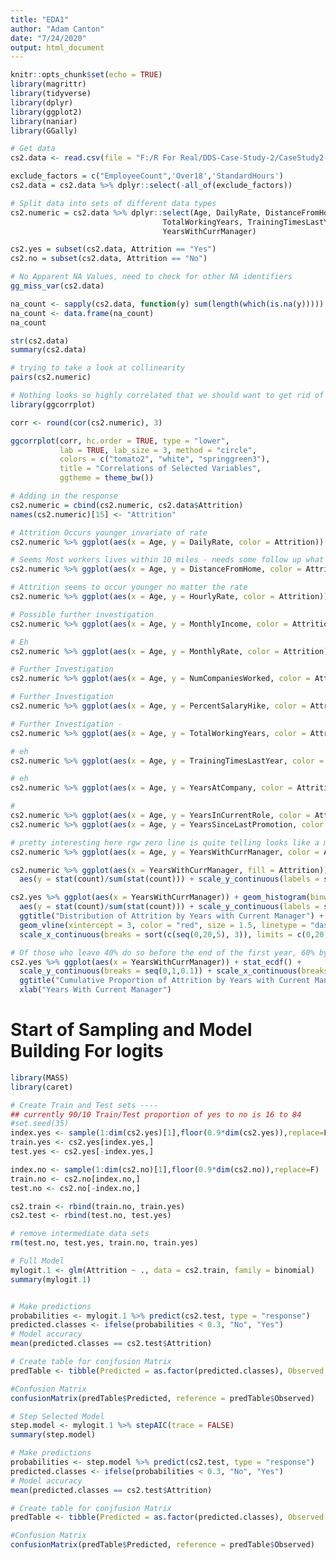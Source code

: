 ```yaml
---
title: "EDA1"
author: "Adam Canton"
date: "7/24/2020"
output: html_document
---
```


```r
knitr::opts_chunk$set(echo = TRUE)
library(magrittr)
library(tidyverse)
library(dplyr)
library(ggplot2)
library(naniar)
library(GGally)

```


```r
# Get data
cs2.data <- read.csv(file = "F:/R For Real/DDS-Case-Study-2/CaseStudy2-data.csv", sep = ",", header = TRUE)

exclude_factors = c("EmployeeCount",'Over18','StandardHours')
cs2.data = cs2.data %>% dplyr::select(-all_of(exclude_factors))

# Split data into sets of different data types 
cs2.numeric = cs2.data %>% dplyr::select(Age, DailyRate, DistanceFromHome, HourlyRate, MonthlyIncome, MonthlyRate, NumCompaniesWorked, PercentSalaryHike,
                                  TotalWorkingYears, TrainingTimesLastYear, YearsAtCompany, YearsInCurrentRole, YearsSinceLastPromotion,
                                  YearsWithCurrManager)

cs2.yes = subset(cs2.data, Attrition == "Yes")
cs2.no = subset(cs2.data, Attrition == "No")
```


```r
# No Apparent NA Values, need to check for other NA identifiers
gg_miss_var(cs2.data)

na_count <- sapply(cs2.data, function(y) sum(length(which(is.na(y)))))
na_count <- data.frame(na_count)
na_count
```

```r
str(cs2.data)
summary(cs2.data)
```

```r
# trying to take a look at collinearity
pairs(cs2.numeric)
```

```r
# Nothing looks so highly correlated that we should want to get rid of it. 
library(ggcorrplot)

corr <- round(cor(cs2.numeric), 3)

ggcorrplot(corr, hc.order = TRUE, type = "lower",
           lab = TRUE, lab_size = 3, method = "circle",
           colors = c("tomato2", "white", "springgreen3"),
           title = "Correlations of Selected Variables",
           ggtheme = theme_bw())
```

```r
# Adding in the response
cs2.numeric = cbind(cs2.numeric, cs2.data$Attrition)
names(cs2.numeric)[15] <- "Attrition"

# Attrition Occurs younger invariate of rate
cs2.numeric %>% ggplot(aes(x = Age, y = DailyRate, color = Attrition)) + geom_point()

# Seems Most workers lives within 10 miles - needs some follow up what percentages - Distance from home invariate with age
cs2.numeric %>% ggplot(aes(x = Age, y = DistanceFromHome, color = Attrition)) + geom_point()

# Attrition seems to occur younger no matter the rate
cs2.numeric %>% ggplot(aes(x = Age, y = HourlyRate, color = Attrition)) + geom_point()

# Possible further investigation
cs2.numeric %>% ggplot(aes(x = Age, y = MonthlyIncome, color = Attrition)) + geom_point()

# Eh
cs2.numeric %>% ggplot(aes(x = Age, y = MonthlyRate, color = Attrition)) + geom_point()

# Further Investigation
cs2.numeric %>% ggplot(aes(x = Age, y = NumCompaniesWorked, color = Attrition)) + geom_point()

# Further Investigation
cs2.numeric %>% ggplot(aes(x = Age, y = PercentSalaryHike, color = Attrition)) + geom_point()

# Further Investigation - 
cs2.numeric %>% ggplot(aes(x = Age, y = TotalWorkingYears, color = Attrition)) + geom_point()

# eh
cs2.numeric %>% ggplot(aes(x = Age, y = TrainingTimesLastYear, color = Attrition)) + geom_point()

# eh
cs2.numeric %>% ggplot(aes(x = Age, y = YearsAtCompany, color = Attrition)) + geom_point()

# 
cs2.numeric %>% ggplot(aes(x = Age, y = YearsInCurrentRole, color = Attrition)) + geom_point()
cs2.numeric %>% ggplot(aes(x = Age, y = YearsSinceLastPromotion, color = Attrition)) + geom_point()

# pretty interesting here rgw zero line is quite telling looks like a majority of attrition happens within 1 year with a manager
cs2.numeric %>% ggplot(aes(x = Age, y = YearsWithCurrManager, color = Attrition)) + geom_point()

cs2.numeric %>% ggplot(aes(x = YearsWithCurrManager, fill = Attrition)) + geom_histogram(binwidth = 1) + 
  aes(y = stat(count)/sum(stat(count))) + scale_y_continuous(labels = scales::percent) + facet_wrap(~cs2.numeric$Attrition)
```

```r
cs2.yes %>% ggplot(aes(x = YearsWithCurrManager)) + geom_histogram(binwidth = 1, fill = "#00BFC4") + 
  aes(y = stat(count)/sum(stat(count))) + scale_y_continuous(labels = scales::percent) + ylab("Percent Attrition") + xlab("Years With Current Manager") + 
  ggtitle("Distribution of Attrition by Years with Current Manager") + 
  geom_vline(xintercept = 3, color = "red", size = 1.5, linetype = "dashed") + 
  scale_x_continuous(breaks = sort(c(seq(0,20,5), 3)), limits = c(0,20), expand = c(0,0))

# Of those who leave 40% do so before the end of the first year, 60% by year 3, and by year 7 90%
cs2.yes %>% ggplot(aes(x = YearsWithCurrManager)) + stat_ecdf() + 
  scale_y_continuous(breaks = seq(0,1,0.1)) + scale_x_continuous(breaks = seq(1,15,1)) +
  ggtitle("Cumulative Proportion of Attrition by Years with Current Manager") + ylab("Cumulative Proportion of Attrition") +
  xlab("Years With Current Manager")
```
# Start of Sampling and Model Building For logits
```r
library(MASS)
library(caret)

# Create Train and Test sets ----
## currently 90/10 Train/Test proportion of yes to no is 16 to 84
#set.seed(35)
index.yes <- sample(1:dim(cs2.yes)[1],floor(0.9*dim(cs2.yes)),replace=F)
train.yes <- cs2.yes[index.yes,]
test.yes <- cs2.yes[-index.yes,]

index.no <- sample(1:dim(cs2.no)[1],floor(0.9*dim(cs2.no)),replace=F)
train.no <- cs2.no[index.no,]
test.no <- cs2.no[-index.no,]

cs2.train <- rbind(train.no, train.yes)
cs2.test <- rbind(test.no, test.yes)

# remove intermediate data sets
rm(test.no, test.yes, train.no, train.yes)

```

```r
# Full Model
mylogit.1 <- glm(Attrition ~ ., data = cs2.train, family = binomial)
summary(mylogit.1)


# Make predictions
probabilities <- mylogit.1 %>% predict(cs2.test, type = "response")
predicted.classes <- ifelse(probabilities < 0.3, "No", "Yes")
# Model accuracy
mean(predicted.classes == cs2.test$Attrition)

# Create table for conjfusion Matrix
predTable <- tibble(Predicted = as.factor(predicted.classes), Observed = cs2.test$Attrition)

#Confusion Matrix
confusionMatrix(predTable$Predicted, reference = predTable$Observed)
```

```r
# Step Selected Model
step.model <- mylogit.1 %>% stepAIC(trace = FALSE)
summary(step.model)

# Make predictions
probabilities <- step.model %>% predict(cs2.test, type = "response")
predicted.classes <- ifelse(probabilities < 0.3, "No", "Yes")
# Model accuracy
mean(predicted.classes == cs2.test$Attrition)

# Create table for conjfusion Matrix
predTable <- tibble(Predicted = as.factor(predicted.classes), Observed = cs2.test$Attrition)

#Confusion Matrix
confusionMatrix(predTable$Predicted, reference = predTable$Observed)
```

```r

```




























































